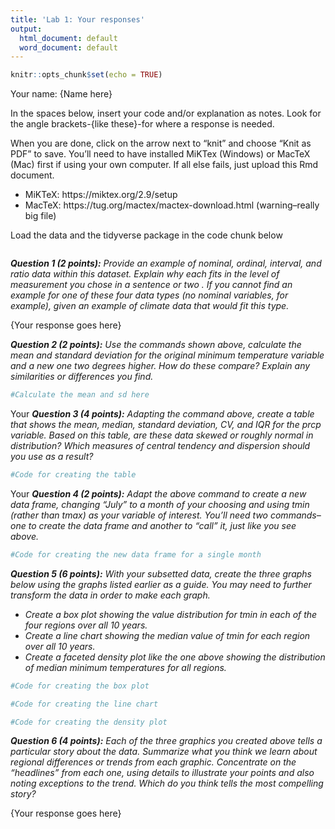 ```yaml
---
title: 'Lab 1: Your responses'
output:
  html_document: default
  word_document: default
---
```


```r
knitr::opts_chunk$set(echo = TRUE)
```

Your name: {Name here}

In the spaces below, insert your code and/or explanation as notes. Look for the angle brackets-{like these}-for where a response is needed.

When you are done, click on the arrow next to "knit" and choose "Knit as PDF" to save. You'll need to have installed MiKTex (Windows) or MacTeX (Mac) first if using your own computer. If all else fails, just upload this Rmd document.

* MiKTeX: https://miktex.org/2.9/setup
* MacTeX: https://tug.org/mactex/mactex-download.html (warning--really big file)

Load the data and the tidyverse package in the code chunk below

```r

```

***Question 1 (2 points):** Provide an example of nominal, ordinal, interval, and ratio data within this dataset. Explain why each fits in the level of measurement you chose in a sentence or two . If you cannot find an example for one of these four data types (no nominal variables, for example), given an example of climate data that would fit this type.*

{Your response goes here}

***Question 2 (2 points):** Use the commands shown above, calculate the mean and standard deviation for the original minimum temperature variable and a new one two degrees higher. How do these compare? Explain any similarities or differences you find.*

```r
#Calculate the mean and sd here

```

{Your explanation of the results}

***Question 3 (4 points):** Adapting the command above, create a table that shows the mean, median, standard deviation, CV, and IQR for the prcp variable. Based on this table, are these data skewed or roughly normal in distribution? Which measures of central tendency and dispersion should you use as a result?*

```r
#Code for creating the table

```

{Your explanation of the results}

***Question 4 (2 points):** Adapt the above command to create a new data frame, changing “July” to a month of your choosing and using tmin (rather than tmax) as your variable of interest. You'll need two commands--one to create the data frame and another to "call" it, just like you see above.*

```r
#Code for creating the new data frame for a single month

```

***Question 5 (6 points):** With your subsetted data, create the three graphs below using the graphs listed earlier as a guide. You may need to further transform the data in order to make each graph.*

* *Create a box plot showing the value distribution for tmin in each of the four regions over all 10 years.* 
* *Create a line chart showing the median value of tmin for each region over all 10 years.*
* *Create a faceted density plot like the one above showing the distribution of median minimum temperatures for all regions.* 

```r
#Code for creating the box plot

```

```r
#Code for creating the line chart

```

```r
#Code for creating the density plot

```

***Question 6 (4 points):** Each of the three graphics you created above tells a particular story about the data. Summarize what you think we learn about regional differences or trends from each graphic. Concentrate on the "headlines" from each one, using details to illustrate your points and also noting exceptions to the trend. Which do you think tells the most compelling story?*

{Your response goes here}